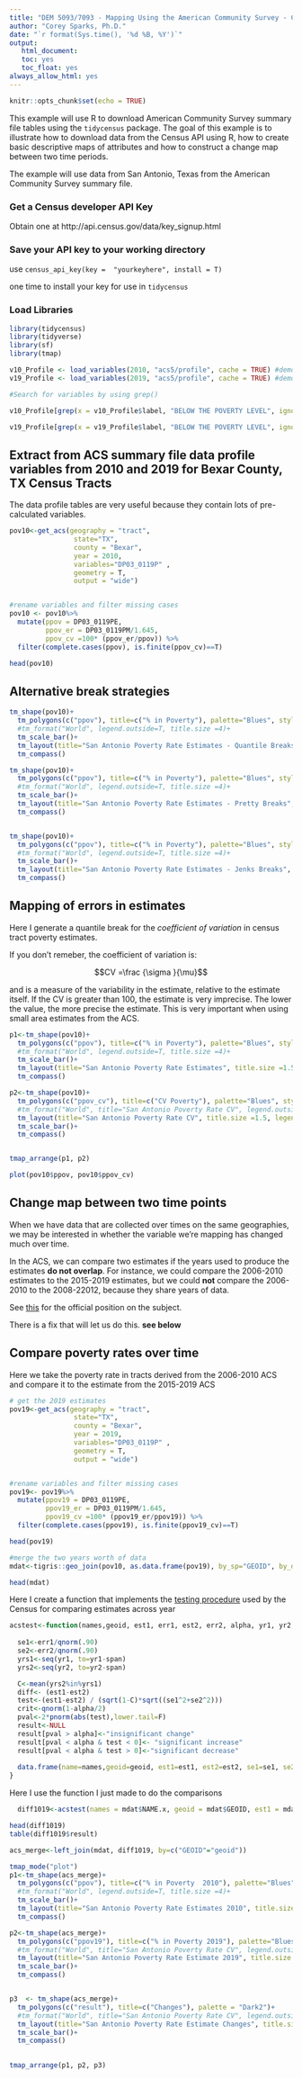 ```yaml
---
title: "DEM 5093/7093 - Mapping Using the American Community Survey - Change Mapping"
author: "Corey Sparks, Ph.D."
date: "`r format(Sys.time(), '%d %B, %Y')`"
output:
   html_document:
   toc: yes
   toc_float: yes
always_allow_html: yes
---
```


```r
knitr::opts_chunk$set(echo = TRUE)
```

This example will use R to download American Community Survey summary file tables using the `tidycensus` package. The goal of this example is to illustrate how to download data from the Census API using R, how to create basic descriptive maps of attributes and how to construct a change map between two time periods. 

The example will use data from San Antonio, Texas from the American Community Survey summary file.

### Get a Census developer API Key
Obtain one at http://api.census.gov/data/key_signup.html

### Save your API key to your working directory
use `census_api_key(key =  "yourkeyhere", install = T)`

one time to install your key for use in `tidycensus`

### Load Libraries
```r
library(tidycensus)
library(tidyverse)
library(sf)
library(tmap)

```

```r
v10_Profile <- load_variables(2010, "acs5/profile", cache = TRUE) #demographic profile tables
v19_Profile <- load_variables(2019, "acs5/profile", cache = TRUE) #demographic 

#Search for variables by using grep()

v10_Profile[grep(x = v10_Profile$label, "BELOW THE POVERTY LEVEL", ignore.case = TRUE), c("name", "label")]

v19_Profile[grep(x = v19_Profile$label, "BELOW THE POVERTY LEVEL", ignore.case = TRUE), c("name", "label")]
```

## Extract from ACS summary file data profile variables from 2010 and 2019 for Bexar County, TX Census Tracts

The data profile tables are very useful because they contain lots of pre-calculated variables.

```r
pov10<-get_acs(geography = "tract",
                state="TX",
                county = "Bexar",
                year = 2010,
                variables="DP03_0119P" ,
                geometry = T,
                output = "wide")


#rename variables and filter missing cases
pov10 <- pov10%>%
  mutate(ppov = DP03_0119PE,
         ppov_er = DP03_0119PM/1.645,
         ppov_cv =100* (ppov_er/ppov)) %>%
  filter(complete.cases(ppov), is.finite(ppov_cv)==T)

head(pov10)

```
## Alternative break strategies

```r


tm_shape(pov10)+
  tm_polygons(c("ppov"), title=c("% in Poverty"), palette="Blues", style="quantile", n=5)+
  #tm_format("World", legend.outside=T, title.size =4)+
  tm_scale_bar()+
  tm_layout(title="San Antonio Poverty Rate Estimates - Quantile Breaks", title.size =1.5, legend.frame = TRUE, title.position = c('right', 'top'))+
  tm_compass()

tm_shape(pov10)+
  tm_polygons(c("ppov"), title=c("% in Poverty"), palette="Blues", style="pretty", n=5)+
  #tm_format("World", legend.outside=T, title.size =4)+
  tm_scale_bar()+
  tm_layout(title="San Antonio Poverty Rate Estimates - Pretty Breaks", title.size =1.5, legend.frame = TRUE, title.position = c('right', 'top'))+
  tm_compass()


tm_shape(pov10)+
  tm_polygons(c("ppov"), title=c("% in Poverty"), palette="Blues", style="jenks", n=5)+
  #tm_format("World", legend.outside=T, title.size =4)+
  tm_scale_bar()+
  tm_layout(title="San Antonio Poverty Rate Estimates - Jenks Breaks", title.size =1.5, legend.frame = TRUE, title.position = c('right', 'top'))+
  tm_compass()

```


## Mapping of errors in estimates

Here I generate a quantile break for the *coefficient of variation* in census tract poverty estimates.

If you don't remeber, the coefficient of variation is:

$$CV =\frac {\sigma }{\mu}$$

and is a measure of the variability in the estimate, relative to the estimate itself. If the CV is greater than 100, the estimate is very imprecise. The lower the value, the more precise the estimate. This is very important when using small area estimates from the ACS. 

```r


p1<-tm_shape(pov10)+
  tm_polygons(c("ppov"), title=c("% in Poverty"), palette="Blues", style="quantile", n=5)+
  #tm_format("World", legend.outside=T, title.size =4)+
  tm_scale_bar()+
  tm_layout(title="San Antonio Poverty Rate Estimates", title.size =1.5, legend.frame = TRUE, title.position = c('right', 'top'))+
  tm_compass()

p2<-tm_shape(pov10)+
  tm_polygons(c("ppov_cv"), title=c("CV Poverty"), palette="Blues", style="quantile", n=5)+
  #tm_format("World", title="San Antonio Poverty Rate CV", legend.outside=T)+
  tm_layout(title="San Antonio Poverty Rate CV", title.size =1.5, legend.frame = TRUE, title.position = c('right', 'top'))+
  tm_scale_bar()+
  tm_compass()


tmap_arrange(p1, p2)

```

```r
plot(pov10$ppov, pov10$ppov_cv)
```


## Change map between two time points
When we have data that are collected over times on the same geographies, we may be interested in whether the variable we're mapping has changed much over time. 

In the ACS, we can compare two estimates if the years used to produce the estimates **do not overlap**. For instance, we could compare the 2006-2010 estimates to the 2015-2019 estimates, but we could **not** compare the 2006-2010 to the 2008-22012, because they share years of data. 

See [this](https://www.census.gov/programs-surveys/acs/guidance/comparing-acs-data.html) for the official position on the subject.

There is a fix that will let us do this. **see below**


## Compare poverty rates over time
Here we take the poverty rate in tracts derived from the 2006-2010 ACS and compare it to the estimate from the 2015-2019 ACS

```r
# get the 2019 estimates
pov19<-get_acs(geography = "tract",
                state="TX",
                county = "Bexar",
                year = 2019,
                variables="DP03_0119P" ,
                geometry = T,
                output = "wide")


#rename variables and filter missing cases
pov19<- pov19%>%
  mutate(ppov19 = DP03_0119PE,
         ppov19_er = DP03_0119PM/1.645,
         ppov19_cv =100* (ppov19_er/ppov19)) %>%
  filter(complete.cases(ppov19), is.finite(ppov19_cv)==T)

head(pov19)

```

```r

#merge the two years worth of data
mdat<-tigris::geo_join(pov10, as.data.frame(pov19), by_sp="GEOID", by_df="GEOID")

head(mdat)
```


Here I create a function that implements the [testing  procedure](https://www.psc.isr.umich.edu/dis/acs/handouts/Compass_Appendix.pdf) used by the Census for comparing estimates across year

```r
acstest<-function(names,geoid, est1, err1, est2, err2, alpha, yr1, yr2, span){
  
  se1<-err1/qnorm(.90)
  se2<-err2/qnorm(.90)
  yrs1<-seq(yr1, to=yr1-span)
  yrs2<-seq(yr2, to=yr2-span)

  C<-mean(yrs2%in%yrs1)
  diff<- (est1-est2)
  test<-(est1-est2) / (sqrt(1-C)*sqrt((se1^2+se2^2)))
  crit<-qnorm(1-alpha/2)
  pval<-2*pnorm(abs(test),lower.tail=F)
  result<-NULL
  result[pval > alpha]<-"insignificant change"
  result[pval < alpha & test < 0]<- "significant increase"
  result[pval < alpha & test > 0]<-"significant decrease" 
  
  data.frame(name=names,geoid=geoid, est1=est1, est2=est2, se1=se1, se2=se2,difference=diff, test=test, result=result, pval=pval)
}
```


Here I use the function I just made to do the comparisons
```r
  diff1019<-acstest(names = mdat$NAME.x, geoid = mdat$GEOID, est1 = mdat$ppov, est2 = mdat$ppov19, err1 = mdat$ppov_er, err2=mdat$ppov19_er,alpha = .1, yr1 = 2010, yr2=2019, span = 5)

head(diff1019)
table(diff1019$result)

```

```r
acs_merge<-left_join(mdat, diff1019, by=c("GEOID"="geoid"))

tmap_mode("plot")
p1<-tm_shape(acs_merge)+
  tm_polygons(c("ppov"), title=c("% in Poverty  2010"), palette="Blues", style="quantile", n=5)+
  #tm_format("World", legend.outside=T, title.size =4)+
  tm_scale_bar()+
  tm_layout(title="San Antonio Poverty Rate Estimates 2010", title.size =1.5, legend.frame = TRUE, title.position = c('right', 'top'))+
  tm_compass()

p2<-tm_shape(acs_merge)+
  tm_polygons(c("ppov19"), title=c("% in Poverty 2019"), palette="Blues", style="quantile", n=5)+
  #tm_format("World", title="San Antonio Poverty Rate CV", legend.outside=T)+
  tm_layout(title="San Antonio Poverty Rate Estimate 2019", title.size =1.5, legend.frame = TRUE, title.position = c('right', 'top'))+
  tm_scale_bar()+
  tm_compass()


p3  <- tm_shape(acs_merge)+
  tm_polygons(c("result"), title=c("Changes"), palette = "Dark2")+
  #tm_format("World", title="San Antonio Poverty Rate CV", legend.outside=T)+
  tm_layout(title="San Antonio Poverty Rate Estimate Changes", title.size =1.5, legend.frame = TRUE, title.position = c('right', 'top'))+
  tm_scale_bar()+
  tm_compass()
  

tmap_arrange(p1, p2, p3)


```

